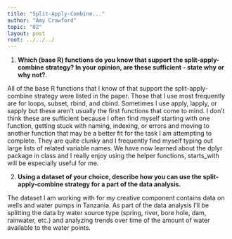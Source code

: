 ```yaml
---
title: "Split-Apply-Combine..."
author: "Amy Crawford"
topic: "02"
layout: post
root: ../../../
---
```



1. **Which (base R) functions do you know that support the split-apply-combine strategy? In your opinion, are these sufficient - state why or why not?**.   
  
  
All of the base R functions that I know of that support the split-apply-combine strategy were listed in the paper. Those that I use most frequently are for loops, subset, rbind, and cbind. Sometimes I use apply, lapply, or sapply but these aren't usually the first functions that come to mind. I don't think these are sufficient because I often find myself starting with one function, getting stuck with naming, indexing, or errors and moving to another function that may be a better fit for the task I am attempting to complete. They are quite clunky and I frequently find myself typing out large lists of related variable names. We have now learned about the dplyr package in class and I really enjoy using the helper functions, starts_with will be especially useful for me. 



2. **Using a dataset of your choice, describe how you can use the split-apply-combine strategy for a part of the data analysis.**  
  
  
The dataset I am working with for my creative component contains data on wells and water pumps in Tanzania. As part of the data analysis I'll be splitting the data by water source type (spring, river, bore hole, dam, rainwater, etc.) and analyzing trends over time of the amount of water available to the water points. 
